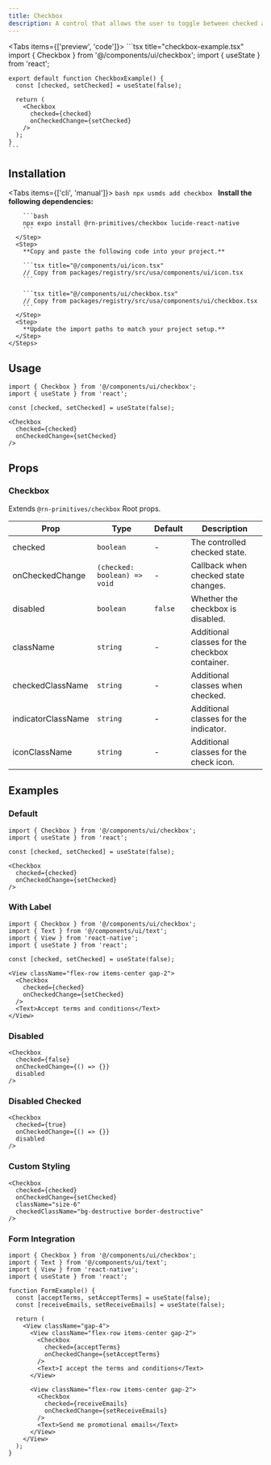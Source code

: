 ```yaml
---
title: Checkbox
description: A control that allows the user to toggle between checked and not checked.
---
```



<Tabs items={['preview', 'code']}>
  <Tab value="preview">
    <PreviewCard />
  </Tab>
  <Tab value="code">
    ```tsx title="checkbox-example.tsx"
    import { Checkbox } from '@/components/ui/checkbox';
    import { useState } from 'react';

    export default function CheckboxExample() {
      const [checked, setChecked] = useState(false);

      return (
        <Checkbox
          checked={checked}
          onCheckedChange={setChecked}
        />
      );
    }
    ```
  </Tab>
</Tabs>

## Installation

<Tabs items={['cli', 'manual']}>
  <Tab value="cli">
    ```bash
    npx usmds add checkbox
    ```
  </Tab>
  <Tab value="manual">
    <Steps>
      <Step>
        **Install the following dependencies:**

        ```bash
        npx expo install @rn-primitives/checkbox lucide-react-native
        ```
      </Step>
      <Step>
        **Copy and paste the following code into your project.**

        ```tsx title="@/components/ui/icon.tsx"
        // Copy from packages/registry/src/usa/components/ui/icon.tsx
        ```

        ```tsx title="@/components/ui/checkbox.tsx"
        // Copy from packages/registry/src/usa/components/ui/checkbox.tsx
        ```
      </Step>
      <Step>
        **Update the import paths to match your project setup.**
      </Step>
    </Steps>
  </Tab>
</Tabs>

## Usage

```tsx
import { Checkbox } from '@/components/ui/checkbox';
import { useState } from 'react';

const [checked, setChecked] = useState(false);

<Checkbox
  checked={checked}
  onCheckedChange={setChecked}
/>
```

## Props

### Checkbox

Extends `@rn-primitives/checkbox` Root props.

| Prop | Type | Default | Description |
|------|------|---------|-------------|
| checked | `boolean` | - | The controlled checked state. |
| onCheckedChange | `(checked: boolean) => void` | - | Callback when checked state changes. |
| disabled | `boolean` | `false` | Whether the checkbox is disabled. |
| className | `string` | - | Additional classes for the checkbox container. |
| checkedClassName | `string` | - | Additional classes when checked. |
| indicatorClassName | `string` | - | Additional classes for the indicator. |
| iconClassName | `string` | - | Additional classes for the check icon. |

## Examples

### Default

```tsx
import { Checkbox } from '@/components/ui/checkbox';
import { useState } from 'react';

const [checked, setChecked] = useState(false);

<Checkbox
  checked={checked}
  onCheckedChange={setChecked}
/>
```

### With Label

```tsx
import { Checkbox } from '@/components/ui/checkbox';
import { Text } from '@/components/ui/text';
import { View } from 'react-native';
import { useState } from 'react';

const [checked, setChecked] = useState(false);

<View className="flex-row items-center gap-2">
  <Checkbox
    checked={checked}
    onCheckedChange={setChecked}
  />
  <Text>Accept terms and conditions</Text>
</View>
```

### Disabled

```tsx
<Checkbox
  checked={false}
  onCheckedChange={() => {}}
  disabled
/>
```

### Disabled Checked

```tsx
<Checkbox
  checked={true}
  onCheckedChange={() => {}}
  disabled
/>
```

### Custom Styling

```tsx
<Checkbox
  checked={checked}
  onCheckedChange={setChecked}
  className="size-6"
  checkedClassName="bg-destructive border-destructive"
/>
```

### Form Integration

```tsx
import { Checkbox } from '@/components/ui/checkbox';
import { Text } from '@/components/ui/text';
import { View } from 'react-native';
import { useState } from 'react';

function FormExample() {
  const [acceptTerms, setAcceptTerms] = useState(false);
  const [receiveEmails, setReceiveEmails] = useState(false);

  return (
    <View className="gap-4">
      <View className="flex-row items-center gap-2">
        <Checkbox
          checked={acceptTerms}
          onCheckedChange={setAcceptTerms}
        />
        <Text>I accept the terms and conditions</Text>
      </View>

      <View className="flex-row items-center gap-2">
        <Checkbox
          checked={receiveEmails}
          onCheckedChange={setReceiveEmails}
        />
        <Text>Send me promotional emails</Text>
      </View>
    </View>
  );
}
```
